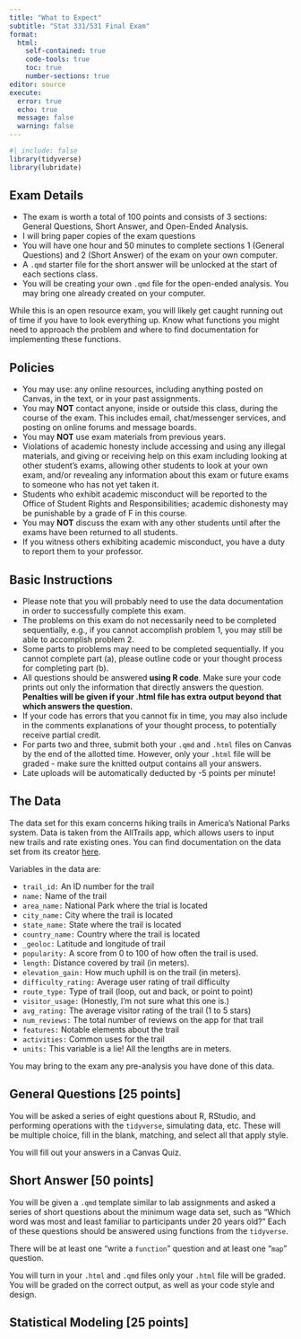 ```yaml
---
title: "What to Expect"
subtitle: "Stat 331/531 Final Exam"
format: 
  html:
    self-contained: true
    code-tools: true
    toc: true
    number-sections: true
editor: source
execute: 
  error: true
  echo: true
  message: false
  warning: false
---
```


```r
#| include: false
library(tidyverse)
library(lubridate)
```

## Exam Details {-}

+ The exam is worth a total of 100 points and consists of 3 sections: General Questions, Short Answer, and Open-Ended Analysis.
+ I will bring paper copies of the exam questions 
+ You will have one hour and 50 minutes to complete sections 1 (General Questions) and 2 (Short Answer) of the exam on your own computer.
+ A `.qmd` starter file for the short answer will be unlocked at the start of each sections class.
+ You will be creating your own `.qmd` file for the open-ended analysis. You may bring one already created on your computer.

::: callout-caution
While this is an open resource exam, you will likely get caught running out of time if you have to look everything up. Know what functions you might need to approach the problem and where to find documentation for implementing these functions.
:::

## Policies {-}

+ You may use: any online resources, including anything posted on Canvas, in the text, or in your past assignments.
+ You may **NOT** contact anyone, inside or outside this class, during the course of the exam.  This includes email, chat/messenger services, and posting on online forums and message boards.
+ You may **NOT** use exam materials from previous years.
+ Violations of academic honesty include accessing and using any illegal materials, and giving or receiving help on this exam including looking at other student's exams, allowing other students to look at your own exam, and/or revealing any information about this exam or future exams to someone who has not yet taken it.
+ Students who exhibit academic misconduct will be reported to the Office of Student Rights
and Responsibilities; academic dishonesty may be punishable by a grade of F in this course.
+ You may **NOT** discuss the exam with any other students until after the exams have been returned to all students.
+ If you witness others exhibiting academic misconduct, you have a duty to report them to your professor.

## Basic Instructions {-}

+ Please note that you will probably need to use the data documentation in order to successfully complete this exam.
+ The problems on this exam do not necessarily need to be completed sequentially, e.g., if you cannot accomplish problem 1, you may still be able to accomplish problem 2.
+ Some parts to problems may need to be completed sequentially.  If you cannot complete part (a), please outline code or your thought process for completing part (b).
+ All questions should be answered **using R code**.  Make sure your code prints out only the information that directly answers the question.  **Penalties will be given if your .html file has extra output beyond that which answers the question.**
+ If your code has errors that you cannot fix in time, you may also include in the comments explanations of your thought process, to potentially receive partial credit.
+ For parts two and three, submit both your `.qmd` and `.html` files on Canvas by the end of the allotted time. However, only your `.html` file will be graded - make sure the knitted output contains all your answers.
+ Late uploads will be automatically deducted by -5 points per minute!
  
## The Data {-}

The data set for this exam concerns hiking trails in America’s National Parks system. Data is taken from the AllTrails app, which allows users to input new trails and rate existing ones. You can find documentation on the data set from its creator [here](https://www.kaggle.com/datasets/planejane/national-park-trails).

Variables in the data are:

+ `trail_id:` An ID number for the trail
+ `name:` Name of the trail
+ `area_name:` National Park where the trial is located
+ `city_name:` City where the trail is located
+ `state_name:` State where the trail is located
+ `country_name:` Country where the trail is located
+ `_geoloc:` Latitude and longitude of trail
+ `popularity:` A score from 0 to 100 of how often the trail is used.
+ `length:` Distance covered by trail (in meters).
+ `elevation_gain:` How much uphill is on the trail (in meters).
+ `difficulty_rating:` Average user rating of trail difficulty
+ `route_type:` Type of trail (loop, out and back, or point to point)
+ `visitor_usage:` (Honestly, I’m not sure what this one is.)
+ `avg_rating:` The average visitor rating of the trail (1 to 5 stars)
+ `num_reviews:` The total number of reviews on the app for that trail
+ `features:` Notable elements about the trail
+ `activities:` Common uses for the trail
+ `units:` This variable is a lie! All the lengths are in meters.

You may bring to the exam any pre-analysis you have done of this data.
  
## General Questions  [25 points]

You will be asked a series of eight questions about R, RStudio, and performing operations with the `tidyverse`, simulating data, etc. These will be multiple choice, fill in the blank, matching, and select all that apply style.

You will fill out your answers in a Canvas Quiz.

## Short Answer [50 points]

You will be given a `.qmd` template similar to lab assignments and asked a series of short questions about the minimum wage data set, such as "Which word was most and least familiar to participants under 20 years old?" Each of these questions should be answered using functions from the `tidyverse`.

There will be at least one "write a `function`" question and at least one "`map`" question.

You will turn in your `.html` and `.qmd` files only your `.html` file will be graded. You will be graded on the correct output, as well as your code style and design.

<!-- You will enter your answers into a "quiz" on Canvas.   -->

<!-- You will also turn in your `.html` and `.qmd` files.  These do not need to be formatted or styled nicely, and they will not be graded; they will only be used to confirm that you used code, not Google, to answer the questions. -->

<!-- After submitting your Canvas quiz, you will be able to see your score.  You may choose to correct your wrong answers and resubmit again, and your scores will be averaged. -->

## Statistical Modeling [25 points]



